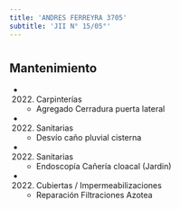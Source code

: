 ```yaml
---
title: 'ANDRES FERREYRA 3705'
subtitle: 'JII N° 15/05°'
---
```


#


## Mantenimiento

*  (2022) Carpinterías 
    + Agregado Cerradura puerta lateral

*  (2022) Sanitarias 
    + Desvío caño pluvial cisterna

*  (2022) Sanitarias 
    + Endoscopía Cañería cloacal (Jardin)

*  (2022) Cubiertas / Impermeabilizaciones 
    + Reparación Filtraciones Azotea



